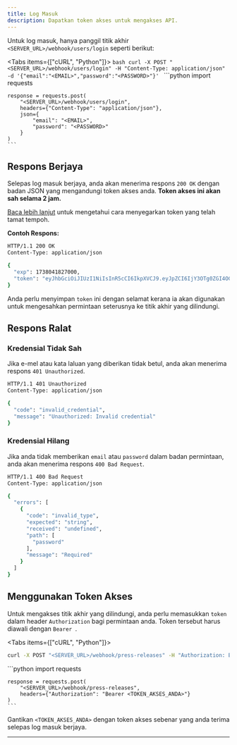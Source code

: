 ```yaml
---
title: Log Masuk
description: Dapatkan token akses untuk mengakses API.
---
```



Untuk log masuk, hanya panggil titik akhir `<SERVER_URL>/webhook/users/login` seperti berikut:

<Tabs items={["cURL", "Python"]}>
  <Tab value="cURL">
    ```bash
    curl -X POST "<SERVER_URL>/webhook/users/login" -H "Content-Type: application/json" -d '{"email":"<EMAIL>","password":"<PASSWORD>"}'
    ```
  </Tab>
  <Tab value="Python">
    ```python
    import requests

    response = requests.post(
        "<SERVER_URL>/webhook/users/login",
        headers={"Content-Type": "application/json"},
        json={
            "email": "<EMAIL>",
            "password": "<PASSWORD>"
        }
    )
    ```
  </Tab>
</Tabs>

## Respons Berjaya

Selepas log masuk berjaya, anda akan menerima respons `200 OK` dengan badan JSON yang mengandungi token akses anda. **Token akses ini akan sah selama 2 jam.** 

[Baca lebih lanjut](/docs/auth/refresh-token) untuk mengetahui cara menyegarkan token yang telah tamat tempoh.

**Contoh Respons:**

```bash
HTTP/1.1 200 OK
Content-Type: application/json

{
  "exp": 1738041827000,
  "token": "eyJhbGciOiJIUzI1NiIsInR5cCI6IkpXVCJ9.eyJpZCI6IjY3OTg0ZGI4OGIwNjZlNzRlOWQ4MDkzMSIsImNvbGxlY3Rpb24iOiJ1c2VycyIsImVtYWlsIjoidGVzdEBleGFtcGxlLmNvbSIsImlhdCI6MTczODAzNDYyNywiZXhwIjoxNzM4MDQxODI3fQ.rzE1_3uQqLvcjHfgNU4o_KbxLOSc4WXKgvtzQsw79ok"
}
```

Anda perlu menyimpan `token` ini dengan selamat kerana ia akan digunakan untuk mengesahkan permintaan seterusnya ke titik akhir yang dilindungi.

## Respons Ralat

### Kredensial Tidak Sah

Jika e-mel atau kata laluan yang diberikan tidak betul, anda akan menerima respons `401 Unauthorized`.

```bash
HTTP/1.1 401 Unauthorized
Content-Type: application/json

{
  "code": "invalid_credential",
  "message": "Unauthorized: Invalid credential"
}
```

### Kredensial Hilang

Jika anda tidak memberikan `email` atau `password` dalam badan permintaan, anda akan menerima respons `400 Bad Request`.

```bash
HTTP/1.1 400 Bad Request
Content-Type: application/json

{
  "errors": [
    {
      "code": "invalid_type",
      "expected": "string",
      "received": "undefined",
      "path": [
        "password"
      ],
      "message": "Required"
    }
  ]
}
```

## Menggunakan Token Akses

Untuk mengakses titik akhir yang dilindungi, anda perlu memasukkan `token` dalam header `Authorization` bagi permintaan anda. Token tersebut harus diawali dengan `Bearer `.

<Tabs items={["cURL", "Python"]}>
  <Tab value="cURL">
  ```bash
  curl -X POST "<SERVER_URL>/webhook/press-releases" -H "Authorization: Bearer <TOKEN_AKSES_ANDA>"
  ```
  </Tab>
  <Tab value="Python">
    ```python
    import requests

    response = requests.post(
        "<SERVER_URL>/webhook/press-releases",
        headers={"Authorization": "Bearer <TOKEN_AKSES_ANDA>"}
    )
    ```
  </Tab>
</Tabs>

Gantikan `<TOKEN_AKSES_ANDA>` dengan token akses sebenar yang anda terima selepas log masuk berjaya.

---